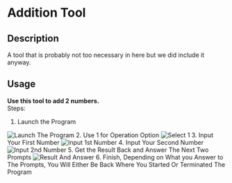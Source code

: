 # Addition Tool
## Description
A tool that is probably not too necessary in here but we did include it anyway.
## Usage
**Use this tool to add 2 numbers.**\
Steps:
1. Launch the Program
<img src="https://github.com/import-brain/basic_calc_docs/blob/main/public/Addition%20Pics/!On%20Launch.jpg" alt="Launch The Program" width={500} height={500} />
2. Use 1 for Operation Option
<img src="https://github.com/import-brain/basic_calc_docs/blob/main/public/Addition%20Pics/!Select%201.jpg" alt="Select 1" width={500} height={500} />
3. Input Your First Number
<img src="https://github.com/import-brain/basic_calc_docs/blob/main/public/Addition%20Pics/!First%20Number.jpg" alt="Input 1st Number" width={500} height={500} />
4. Input Your Second Number
<img src="https://github.com/import-brain/basic_calc_docs/blob/main/public/Addition%20Pics/!Second%20Number.jpg" alt="Input 2nd Number" width={500} height={500} />
5. Get the Result Back and Answer The Next Two Prompts <img src="https://github.com/import-brain/basic_calc_docs/blob/main/public/Addition%20Pics/!Final%20Prompts.jpg" alt="Result And Answer" width={500} height={500} />
6. Finish, Depending on What you Answer to The Prompts, You Will Either Be Back Where You Started Or Terminated The Program

